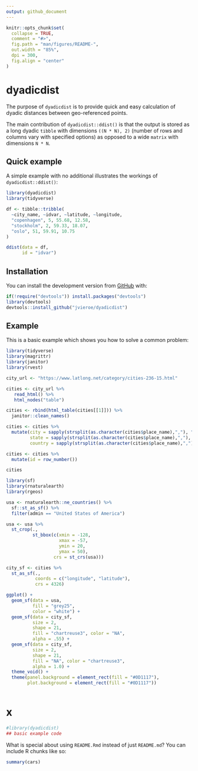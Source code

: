 ```yaml
---
output: github_document
---
```


<!-- README.md is generated from README.Rmd. Please edit that file -->

```r
knitr::opts_chunk$set(
  collapse = TRUE,
  comment = "#>",
  fig.path = "man/figures/README-",
  out.width = "85%",
  dpi = 300,
  fig.align = "center"
)
```

# dyadicdist

<!-- badges: start -->
<!-- badges: end -->

The purpose of `dyadicdist` is to provide quick and easy calculation of dyadic distances between geo-referenced points.

The main contribution of `dyadicdist::ddist()` is that the output is stored as a long dyadic `tibble` with dimensions `((N * N), 2)` (number of rows and columns vary with specified options) as opposed to a wide `matrix` with dimensions `N * N`.

## Quick example
A simple example with no additional illustrates the workings of `dyadicdist::ddist()`:
```r
library(dyadicdist)
library(tidyverse)

df <- tibble::tribble(
  ~city_name, ~idvar, ~latitude, ~longitude,
  "copenhagen", 5, 55.68, 12.58,
  "stockholm", 2, 59.33, 18.07,
  "oslo", 51, 59.91, 10.75
)

ddist(data = df,
      id = "idvar")

```


## Installation

You can install the development version from [GitHub](https://github.com/) with:

``` r
if(!require("devtools")) install.packages("devtools")
library(devtools)
devtools::install_github("jvieroe/dyadicdist")
```
## Example

This is a basic example which shows you how to solve a common problem:

```r
library(tidyverse)
library(magrittr)
library(janitor)
library(rvest)

city_url <- "https://www.latlong.net/category/cities-236-15.html"

cities <- city_url %>%
   read_html() %>%
   html_nodes("table")

cities <- rbind(html_table(cities[[1]])) %>% 
  janitor::clean_names()

cities <- cities %>% 
  mutate(city = sapply(strsplit(as.character(cities$place_name),","), "[", 1),
         state = sapply(strsplit(as.character(cities$place_name),","), "[", 2),
         country = sapply(strsplit(as.character(cities$place_name),","), "[", 3))

cities <- cities %>% 
  mutate(id = row_number())

cities

```

```r
library(sf)
library(rnaturalearth)
library(rgeos)

usa <- rnaturalearth::ne_countries() %>% 
  sf::st_as_sf() %>% 
  filter(admin == "United States of America")

usa <- usa %>% 
  st_crop(.,
          st_bbox(c(xmin = -128,
                    xmax = -57,
                    ymin = 20,
                    ymax = 50),
                  crs = st_crs(usa)))

city_sf <- cities %>% 
  st_as_sf(.,
           coords = c("longitude", "latitude"),
           crs = 4326)

ggplot() +
  geom_sf(data = usa,
          fill = "grey25",
          color = "white") +
  geom_sf(data = city_sf,
          size = 2,
          shape = 21,
          fill = "chartreuse3", color = "NA",
          alpha = .55) +
  geom_sf(data = city_sf,
          size = 2,
          shape = 21,
          fill = "NA", color = "chartreuse3",
          alpha = 1.0) +
  theme_void() +
  theme(panel.background = element_rect(fill = "#0D1117"),
        plot.background = element_rect(fill = "#0D1117"))
  

```

# x

```r
#library(dyadicdist)
## basic example code
```

What is special about using `README.Rmd` instead of just `README.md`? You can include R chunks like so:

```r
summary(cars)
```


